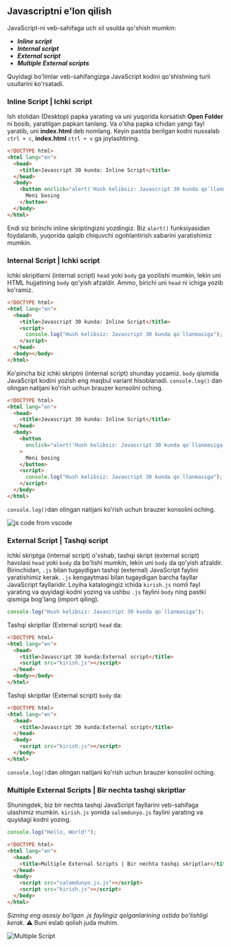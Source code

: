 ## Javascriptni e'lon qilish

JavaScript-ni veb-sahifaga uch xil usulda qo'shish mumkin:

- **_Inline script_**
- **_Internal script_**
- **_External script_**
- **_Multiple External scripts_**

Quyidagi bo'limlar veb-sahifangizga JavaScript kodini qo'shishning turli usullarini ko'rsatadi.

### Inline Script | Ichki script

Ish stolidan (Desktop) papka yarating va uni yuqorida korsatish **Open Folder** ni bosib, yaratilgan papkan tanlang. Va o'sha papka ichidan yangi fayl yaratib, uni **index.html** deb nomlang. Keyin pastda berilgan kodni nusxalab `ctrl + c`, **index.html** `ctrl + v` ga joylashtiring.

```html copy
<!DOCTYPE html>
<html lang="en">
  <head>
    <title>Javascript 30 kunda: Inline Script</title>
  </head>
  <body>
    <button onclick="alert('Hush kelibsiz: Javascript 30 kunda qo`llanmasiga')">
      Meni bosing
    </button>
  </body>
</html>
```

Endi siz birinchi inline skriptingizni yozdingiz. Biz `alert()` funksiyasidan foydalanib, yuqorida qalqib chiquvchi ogohlantirish xabarini yaratishimiz mumkin.

### Internal Script | Ichki script

Ichki skriptlarni (internal script) `head` yoki `body` ga yozilishi mumkin, lekin uni HTML hujjatining `body` qo'yish afzaldir.
Ammo, birichi uni `head` ni ichiga yozib ko'ramiz.

```html copy 
<!DOCTYPE html>
<html lang="en">
  <head>
    <title>Javascript 30 kunda: Inline Script</title>
    <script>
      console.log("Hush kelibsiz: Javascript 30 kunda qo`llanmasiga");
    </script>
  </head>
  <body></body>
</html>
```

Ko'pincha biz ichki skriptni (internal script) shunday yozamiz. `body` qismida JavaScript kodini yozish eng maqbul variant hisoblanadi. `console.log()` dan olingan natijani ko'rish uchun brauzer konsolini oching.

```html copy
<!DOCTYPE html>
<html lang="en">
  <head>
    <title>Javascript 30 kunda: Inline Script</title>
  </head>
  <body>
    <button
      onclick="alert('Hush kelibsiz: Javascript 30 kunda qo`llanmasiga');"
    >
      Meni bosing
    </button>
    <script>
      console.log("Hush kelibsiz: Javascript 30 kunda qo`llanmasiga");
    </script>
  </body>
</html>
```

`console.log()`dan olingan natijani ko'rish uchun brauzer konsolini oching.

![js code from vscode](images/js_code_vscode.png)

### External Script | Tashqi script

Ichki skriptga (internal script) o'xshab, tashqi skript (external script) havolasi `head` yoki `body` da bo'lishi mumkin, lekin uni `body` da qo'yish afzaldir.
Birinchidan, `.js` bilan tugaydigan tashqi (external) JavaScript faylini yaratishimiz kerak. `.js` kengaytmasi bilan tugaydigan barcha fayllar JavaScript fayllaridir. Loyiha katalogingiz ichida `kirish.js` nomli fayl yarating va quyidagi kodni yozing va ushbu `.js` faylini `body` ning pastki qismiga bog'lang (import qiling).

```js
console.log("Hush kelibsiz: Javascript 30 kunda qo`llanmasiga");
```

Tashqi skriptlar (External script) `head` da:

```html copy
<!DOCTYPE html>
<html lang="en">
  <head>
    <title>Javascript 30 kunda:External script</title>
    <script src="kirish.js"></script>
  </head>
  <body></body>
</html>
```

Tashqi skriptlar (External script) `body` da:

```html copy
<!DOCTYPE html>
<html lang="en">
  <head>
    <title>Javascript 30 kunda:External script</title>
  </head>
  <body>
    <script src="kirish.js"></script>
  </body>
</html>
```

`console.log()`dan olingan natijani ko'rish uchun brauzer konsolini oching.

### Multiple External Scripts | Bir nechta tashqi skriptlar

Shuningdek, biz bir nechta tashqi JavaScript fayllarini veb-sahifaga ulashimiz mumkin.
`kirish.js` yonida `salomdunyo.js` faylini yarating va quyidagi kodni yozing.

```js
console.log("Hello, World!");
```

```html copy
<!DOCTYPE html>
<html lang="en">
  <head>
    <title>Multiple External Scripts | Bir nechta tashqi skriptlar</title>
  </head>
  <body>
    <script src="salomdunyo.js.js"></script>
    <script src="kirish.js"></script>
  </body>
</html>
```

_Sizning eng asosiy bo'lgan .js faylingiz qolganlarining ostida bo'lishligi kerak_. ⚠️ Buni eslab qolish juda muhim.

![Multiple Script](images/multiple_script.png)
